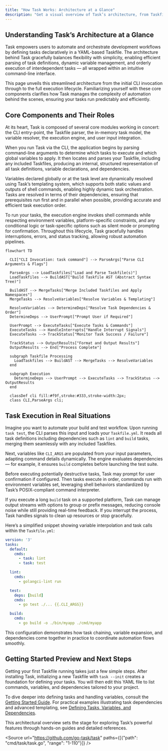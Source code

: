 ```yaml
---
title: "How Task Works: Architecture at a Glance"
description: "Get a visual overview of Task’s architecture, from Taskfile parsing, CLI entry-points, and task execution lifecycle. See how core modules interact—parsing task definitions, managing variables, handling dependencies, and integrating user input—to power streamlined task automation."
---
```


## Understanding Task’s Architecture at a Glance

Task empowers users to automate and orchestrate development workflows by defining tasks declaratively in a YAML-based Taskfile. The architecture behind Task gracefully balances flexibility with simplicity, enabling efficient parsing of task definitions, dynamic variable management, and orderly execution of interdependent tasks — all wrapped within an intuitive command-line interface.

This page unveils this streamlined architecture from the initial CLI invocation through to the full execution lifecycle. Familiarizing yourself with these core components clarifies how Task manages the complexity of automation behind the scenes, ensuring your tasks run predictably and efficiently.

## Core Components and Their Roles

At its heart, Task is composed of several core modules working in concert: the CLI entry-point, the Taskfile parser, the in-memory task model, the variable resolver, the execution engine, and user input integration.

When you run Task via the CLI, the application begins by parsing command-line arguments to determine which tasks to execute and which global variables to apply. It then locates and parses your Taskfile, including any included Taskfiles, producing an internal, structured representation of all task definitions, variable declarations, and dependencies.

Variables declared globally or at the task level are dynamically resolved using Task’s templating system, which supports both static values and outputs of shell commands, enabling highly dynamic task orchestration. Tasks are resolved in terms of their dependencies, ensuring that prerequisites run first and in parallel when possible, providing accurate and efficient task execution order.

To run your tasks, the execution engine invokes shell commands while respecting environment variables, platform-specific constraints, and any conditional logic or task-specific options such as silent mode or prompting for confirmation. Throughout this lifecycle, Task gracefully handles interruptions, errors, and status tracking, allowing robust automation pipelines.

```mermaid
flowchart TD

  CLI["CLI Invocation: task command"] --> ParseArgs["Parse CLI Arguments & Flags"]

  ParseArgs --> LoadTaskfiles["Load and Parse Taskfile(s)"]
  LoadTaskfiles --> BuildAST["Build Taskfile AST (Abstract Syntax Tree)"]

  BuildAST --> MergeTasks["Merge Included Taskfiles and Apply Namespaces"]
  MergeTasks --> ResolveVariables["Resolve Variables & Templating"]

  ResolveVariables --> DetermineDeps["Resolve Task Dependencies & Order"]
  DetermineDeps --> UserPrompt["Prompt User if Required"]

  UserPrompt --> ExecuteTasks["Execute Tasks & Commands"]
  ExecuteTasks --> HandleInterrupts["Handle Interrupt Signals"]
  ExecuteTasks --> TrackStatus["Monitor Task Success / Failure"]

  TrackStatus --> OutputResults["Format and Output Results"]
  OutputResults --> End["Process Complete"]

  subgraph Taskfile Processing
    LoadTaskfiles --> BuildAST --> MergeTasks --> ResolveVariables
  end

  subgraph Execution
    DetermineDeps --> UserPrompt --> ExecuteTasks --> TrackStatus --> OutputResults
  end

  classDef cli fill:#f9f,stroke:#333,stroke-width:2px;
  class CLI,ParseArgs cli;
``` 

## Task Execution in Real Situations

Imagine you want to automate your build and test workflow. Upon running `task test`, the CLI parses this input and loads your `Taskfile.yml`. It reads all task definitions including dependencies such as `lint` and `build` tasks, merging them seamlessly with any included Taskfiles.

Next, variables like `CLI_ARGS` are populated from your input parameters, adapting command details dynamically. The engine evaluates dependencies — for example, it ensures `build` completes before launching the test suite.

Before executing potentially destructive tasks, Task may prompt for user confirmation if configured. Then tasks execute in order, commands run with environment variables set, leveraging shell behaviors standardized by Task’s POSIX-compliant command interpreter.

If you execute a long `build` task on a supported platform, Task can manage output streams with options to group or prefix messages, reducing console noise while still providing real-time feedback. If you interrupt the process, Task handles signals to clean up resources or stop gracefully.

Here’s a simplified snippet showing variable interpolation and task calls within the `Taskfile.yml`:

```yaml
version: '3'
tasks:
  default:
    cmds:
      - task: lint
      - task: test

  lint:
    cmds:
      - golangci-lint run

  test:
    deps: [build]
    cmds:
      - go test ./... {{.CLI_ARGS}}

  build:
    cmds:
      - go build -o ./bin/myapp ./cmd/myapp
```

This configuration demonstrates how task chaining, variable expansion, and dependencies come together in practice to coordinate automation flows smoothly.

## Getting Started Preview and Next Steps

Getting your first Taskfile running takes just a few simple steps. After installing Task, initializing a new Taskfile with `task --init` creates a foundation for defining your tasks. You will then edit this YAML file to list commands, variables, and dependencies tailored to your project.

To dive deeper into defining tasks and handling variables, consult the [Getting Started Guide](/getting-started). For practical examples illustrating task dependencies and advanced templating, see [Defining Tasks, Variables, and Dependencies](/guides/core-workflows/tasks-vars-dependencies).

This architectural overview sets the stage for exploring Task’s powerful features through hands-on guides and detailed references.

<Source url="https://github.com/go-task/task" paths={[{"path": "cmd/task/task.go", "range": "1-110"}]} />